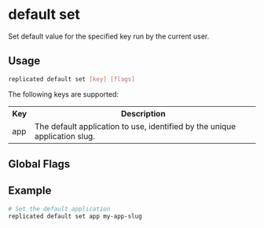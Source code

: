 
# default set

Set default value for the specified key run by the current user.

## Usage

```bash
replicated default set [key] [flags]
```
The following keys are supported:

<table>
  <tr>
    <th>Key</th>
    <th>Description</th>
  </tr>
  <tr>
    <td>app</td>
    <td>The default application to use, identified by the unique application slug.</td>
  </tr>
</table>

## Global Flags

<GlobalFlags/>

## Example

```bash
# Set the default application
replicated default set app my-app-slug
```